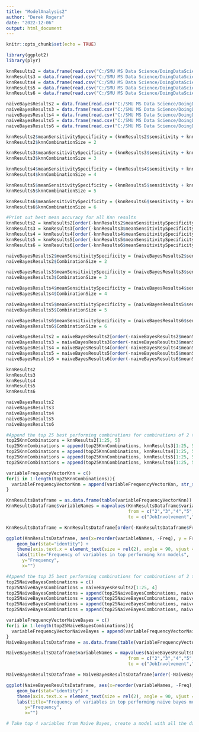 ```yaml
---
title: "ModelAnalysis2"
author: "Derek Rogers"
date: "2022-12-06"
output: html_document
---
```


```r
knitr::opts_chunk$set(echo = TRUE)
```

```r
library(ggplot2)
library(plyr)

knnResults2 = data.frame(read.csv("C:/SMU MS Data Science/DoingDataScience6306/EmployeeAttrition/SecondaryModelResults/KnnResults/Results1/Results2.csv"))
knnResults3 = data.frame(read.csv("C:/SMU MS Data Science/DoingDataScience6306/EmployeeAttrition/SecondaryModelResults/KnnResults/Results1/Results3.csv"))
knnResults4 = data.frame(read.csv("C:/SMU MS Data Science/DoingDataScience6306/EmployeeAttrition/SecondaryModelResults/KnnResults/Results1/Results4.csv"))
knnResults5 = data.frame(read.csv("C:/SMU MS Data Science/DoingDataScience6306/EmployeeAttrition/SecondaryModelResults/KnnResults/Results1/Results5.csv"))
knnResults6 = data.frame(read.csv("C:/SMU MS Data Science/DoingDataScience6306/EmployeeAttrition/SecondaryModelResults/KnnResults/Results1/Results6.csv"))
```

```r
naiveBayesResults2 = data.frame(read.csv("C:/SMU MS Data Science/DoingDataScience6306/EmployeeAttrition/SecondaryModelResults/NaiveBayesResults/Results1/Results2.csv"))
naiveBayesResults3 = data.frame(read.csv("C:/SMU MS Data Science/DoingDataScience6306/EmployeeAttrition/SecondaryModelResults/NaiveBayesResults/Results1/Results3.csv"))
naiveBayesResults4 = data.frame(read.csv("C:/SMU MS Data Science/DoingDataScience6306/EmployeeAttrition/SecondaryModelResults/NaiveBayesResults/Results1/Results4.csv"))
naiveBayesResults5 = data.frame(read.csv("C:/SMU MS Data Science/DoingDataScience6306/EmployeeAttrition/SecondaryModelResults/NaiveBayesResults/Results1/Results5.csv"))
naiveBayesResults6 = data.frame(read.csv("C:/SMU MS Data Science/DoingDataScience6306/EmployeeAttrition/SecondaryModelResults/NaiveBayesResults/Results1/Results6.csv"))
```

```r
knnResults2$meanSensitivitySpecificity = (knnResults2$sensitivity + knnResults2$specificity) / 2
knnResults2$knnCombinationSize = 2

knnResults3$meanSensitivitySpecificity = (knnResults3$sensitivity + knnResults3$specificity) / 2
knnResults3$knnCombinationSize = 3

knnResults4$meanSensitivitySpecificity = (knnResults4$sensitivity + knnResults4$specificity) / 2
knnResults4$knnCombinationSize = 4

knnResults5$meanSensitivitySpecificity = (knnResults5$sensitivity + knnResults5$specificity) / 2
knnResults5$knnCombinationSize = 5

knnResults6$meanSensitivitySpecificity = (knnResults6$sensitivity + knnResults6$specificity) / 2
knnResults6$knnCombinationSize = 6

#Print out best mean accuracy for all Knn results
knnResults2 = knnResults2[order(-knnResults2$meanSensitivitySpecificity),]
knnResults3 = knnResults3[order(-knnResults3$meanSensitivitySpecificity),]
knnResults4 = knnResults4[order(-knnResults4$meanSensitivitySpecificity),]
knnResults5 = knnResults5[order(-knnResults5$meanSensitivitySpecificity),]
knnResults6 = knnResults6[order(-knnResults6$meanSensitivitySpecificity),]
```

```r
naiveBayesResults2$meanSensitivitySpecificity = (naiveBayesResults2$sensitivity + naiveBayesResults2$specificity) / 2
naiveBayesResults2$CombinationSize = 2

naiveBayesResults3$meanSensitivitySpecificity = (naiveBayesResults3$sensitivity + naiveBayesResults3$specificity) / 2
naiveBayesResults3$CombinationSize = 3

naiveBayesResults4$meanSensitivitySpecificity = (naiveBayesResults4$sensitivity + naiveBayesResults4$specificity) / 2
naiveBayesResults4$CombinationSize = 4

naiveBayesResults5$meanSensitivitySpecificity = (naiveBayesResults5$sensitivity + naiveBayesResults5$specificity) / 2
naiveBayesResults5$CombinationSize = 5

naiveBayesResults6$meanSensitivitySpecificity = (naiveBayesResults6$sensitivity + naiveBayesResults6$specificity) / 2
naiveBayesResults6$CombinationSize = 6

naiveBayesResults2 = naiveBayesResults2[order(-naiveBayesResults2$meanSensitivitySpecificity),]
naiveBayesResults3 = naiveBayesResults3[order(-naiveBayesResults3$meanSensitivitySpecificity),]
naiveBayesResults4 = naiveBayesResults4[order(-naiveBayesResults4$meanSensitivitySpecificity),]
naiveBayesResults5 = naiveBayesResults5[order(-naiveBayesResults5$meanSensitivitySpecificity),]
naiveBayesResults6 = naiveBayesResults6[order(-naiveBayesResults6$meanSensitivitySpecificity),]
```

```r
knnResults2
knnResults3
knnResults4
knnResults5
knnResults6

naiveBayesResults2
naiveBayesResults3
naiveBayesResults4
naiveBayesResults5
naiveBayesResults6
```

```r
#Append the top 25 best performing combinations for combinations of 2 through 5
top25KnnCombinations = knnResults2[1:25, 5]
top25KnnCombinations = append(top25KnnCombinations, knnResults3[1:25, 5])
top25KnnCombinations = append(top25KnnCombinations, knnResults4[1:25, 5])
top25KnnCombinations = append(top25KnnCombinations, knnResults5[1:25, 5])
top25KnnCombinations = append(top25KnnCombinations, knnResults6[1:25, 5])
```

```r
variableFrequencyVectorKnn = c()
for(i in 1:length(top25KnnCombinations)){
  variableFrequencyVectorKnn = append(variableFrequencyVectorKnn, str_split(top25KnnCombinations[i], " ")[[1]])
}

KnnResultsDataframe = as.data.frame(table(variableFrequencyVectorKnn))
KnnResultsDataframe$variableNames = mapvalues(KnnResultsDataframe$variableFrequencyVectorKnn,
                                              from = c("2","3","4","5","6","7","8","9"),
                                              to = c("JobInvolvement","JobLevel","JobSatisfaction","PerformanceRating","StockOptionLevel","TotalWorkingYears","WorkLifeBalance","BusinessTravelNumeric"))

KnnResultsDataframe = KnnResultsDataframe[order(-KnnResultsDataframe$Freq),]

ggplot(KnnResultsDataframe, aes(x=reorder(variableNames, -Freq), y = Freq)) + 
    geom_bar(stat="identity") +
    theme(axis.text.x = element_text(size = rel(2), angle = 90, vjust = .5)) +
    labs(title="Frequency of variables in top performing knn models", 
      y="Frequency",
      x="")
```

```r
#Append the top 25 best performing combinations for combinations of 2 through 5
top25NaiveBayesCombinations = c()
top25NaiveBayesCombinations = naiveBayesResults2[1:25, 4]
top25NaiveBayesCombinations = append(top25NaiveBayesCombinations, naiveBayesResults3[1:25, 4])
top25NaiveBayesCombinations = append(top25NaiveBayesCombinations, naiveBayesResults4[1:25, 4])
top25NaiveBayesCombinations = append(top25NaiveBayesCombinations, naiveBayesResults5[1:25, 4])
top25NaiveBayesCombinations = append(top25NaiveBayesCombinations, naiveBayesResults6[1:25, 4])
```

```r
variableFrequencyVectorNaiveBayes = c()
for(i in 1:length(top25NaiveBayesCombinations)){
  variableFrequencyVectorNaiveBayes = append(variableFrequencyVectorNaiveBayes, str_split(top25NaiveBayesCombinations[i], " ")[[1]])
}
NaiveBayesResultsDataframe = as.data.frame(table(variableFrequencyVectorNaiveBayes))

NaiveBayesResultsDataframe$variableNames = mapvalues(NaiveBayesResultsDataframe$variableFrequencyVectorNaiveBayes,
                                              from = c("2","3","4","5","6","7","8","9"),
                                              to = c("JobInvolvement","JobLevel","JobSatisfaction","PerformanceRating","StockOptionLevel","TotalWorkingYears","WorkLifeBalance","BusinessTravelNumeric"))

NaiveBayesResultsDataframe = NaiveBayesResultsDataframe[order(-NaiveBayesResultsDataframe$Freq),]

ggplot(NaiveBayesResultsDataframe, aes(x=reorder(variableNames, -Freq), y = Freq)) + 
    geom_bar(stat="identity") +
    theme(axis.text.x = element_text(size = rel(2), angle = 90, vjust = .5)) +
    labs(title="Frequency of variables in top performing naive bayes models", 
       y="Frequency",
       x="")
```

```r
# Take top 4 variables from Naive Bayes, create a model with all the data, and run prediction
```

```r

```